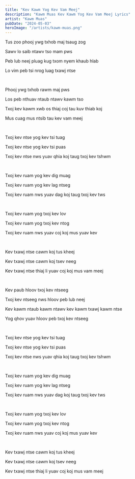 ```yaml
---
title: "Kev Kawm Yog Kev Vam Meej"
description: "Kawm Muas Kev Kawm Yog Kev Vam Meej Lyrics"
artist: "Kawm Muas"
pubDate: "2024-05-03"
heroImage: "/artists/kawm-muas.png"
---
```


Tus zoo phooj ywg txhob maj tsaug zog

Sawv lo saib ntawv tso mam pws

Peb lub neej pluag kug txom nyem khaub hlab

Lo vim peb tsi nrog luag txawj ntse

<br />

Phooj ywg txhob rawm maj pws

Los peb nthuav ntaub ntawv kawm tso

Txoj kev kawm xwb os thiaj coj tau kuv thiab koj

Mus cuag mus ntsib tau kev vam meej

<br />

Txoj kev ntse yog kev tsi tuag

Txoj kev ntse yog kev tsi puas

Txoj kev ntse nws yuav qhia koj taug txoj kev tshwm

<br />

Txoj kev ruam yog kev dig muag

Txoj kev ruam yog kev lag ntseg

Txoj kev ruam nws yuav dag koj taug txoj kev tws

<br />

Txoj kev ruam yog txoj kev lov

Txoj kev ruam yog txoj kev ntog

Txoj kev ruam nws yuav coj koj mus yuav kev

<br />

Kev txawj ntse cawm koj tus kheej

Kev txawj ntse cawm koj tsev neeg

Kev txawj ntse thiaj li yuav coj koj mus vam meej

<br />

Kev paub hloov txoj kev ntseeg

Txoj kev ntseeg nws hloov peb lub neej

Kev kawm ntaub kawm ntawv kev kawm txawj kawm ntse

Yog qhov yuav hloov peb txoj kev ntseeg

<br />

Txoj kev ntse yog kev tsi tuag

Txoj kev ntse yog kev tsi puas

Txoj kev ntse nws yuav qhia koj taug txoj kev tshwm

<br />

Txoj kev ruam yog kev dig muag

Txoj kev ruam yog kev lag ntseg

Txoj kev ruam nws yuav dag koj taug txoj kev tws

<br />

Txoj kev ruam yog txoj kev lov

Txoj kev ruam yog txoj kev ntog

Txoj kev ruam nws yuav coj koj mus yuav kev

<br />

Kev txawj ntse cawm koj tus kheej

Kev txawj ntse cawm koj tsev neeg

Kev txawj ntse thiaj li yuav coj koj mus vam meej
